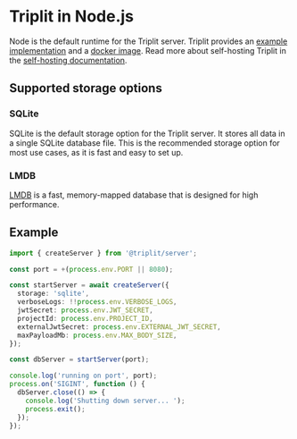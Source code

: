 # Triplit in Node.js

Node is the default runtime for the Triplit server. Triplit provides an [example implementation](https://github.com/aspen-cloud/triplit/tree/main/packages/node-server) and a [docker image](https://hub.docker.com/r/aspencloud/triplit-server). Read more about self-hosting Triplit in the [self-hosting documentation](/self-hosting).

## Supported storage options

### SQLite

SQLite is the default storage option for the Triplit server. It stores all data in a single SQLite database file. This is the recommended storage option for most use cases, as it is fast and easy to set up.

### LMDB

[LMDB](https://github.com/kriszyp/lmdb-js) is a fast, memory-mapped database that is designed for high performance.

## Example

```typescript
import { createServer } from '@triplit/server';

const port = +(process.env.PORT || 8080);

const startServer = await createServer({
  storage: 'sqlite',
  verboseLogs: !!process.env.VERBOSE_LOGS,
  jwtSecret: process.env.JWT_SECRET,
  projectId: process.env.PROJECT_ID,
  externalJwtSecret: process.env.EXTERNAL_JWT_SECRET,
  maxPayloadMb: process.env.MAX_BODY_SIZE,
});

const dbServer = startServer(port);

console.log('running on port', port);
process.on('SIGINT', function () {
  dbServer.close(() => {
    console.log('Shutting down server... ');
    process.exit();
  });
});
```
